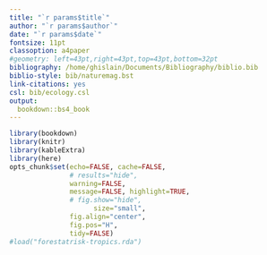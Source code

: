 ```yaml
---
title: "`r params$title`"
author: "`r params$author`"
date: "`r params$date`"
fontsize: 11pt
classoption: a4paper
#geometry: left=43pt,right=43pt,top=43pt,bottom=32pt
bibliography: /home/ghislain/Documents/Bibliography/biblio.bib
biblio-style: bib/naturemag.bst
link-citations: yes
csl: bib/ecology.csl
output:
  bookdown::bs4_book
---
```


```r
library(bookdown)
library(knitr)
library(kableExtra)
library(here)
opts_chunk$set(echo=FALSE, cache=FALSE,
               # results="hide", 
               warning=FALSE,
               message=FALSE, highlight=TRUE,
               # fig.show="hide",
			         size="small",
               fig.align="center",
               fig.pos="H",
               tidy=FALSE)
#load("forestatrisk-tropics.rda")
```

<!-- **This PDF file includes:** -->

<!-- Supplementary text for Materials and Methods     -->
<!-- Figures S1 to S14     -->
<!-- Tables S1 to S20     -->
<!-- Legends for Data S1 and S2     -->
<!-- SI References  -->

<!-- \vspace{1cm} -->

<!-- **Other supplementary materials for this manuscript include the following:** -->

<!-- Data S1: Uncertainty around projected forest cover.     -->
<!-- Data S2: Uncertainty around projected carbon emissions. -->

\linenumbers
\newpage
